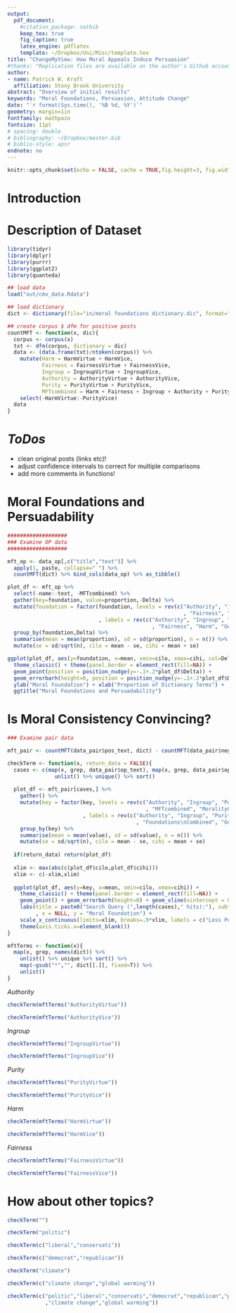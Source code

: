 ```yaml
---
output: 
  pdf_document:
    #citation_package: natbib
    keep_tex: true
    fig_caption: true
    latex_engine: pdflatex
    template: ~/Dropbox/Uni/Misc/template.tex
title: "ChangeMyView: How Moral Appeals Induce Persuasion"
#thanks: "Replication files are available on the author's Github account (http://github.com/pwkraft). **Current version**: `r format(Sys.time(), '%B %d, %Y')`; **Corresponding author**: patrick.kraft@stonybrook.edu."
author:
- name: Patrick W. Kraft
  affiliation: Stony Brook University
abstract: "Overview of initial results"
keywords: "Moral Foundations, Persuasion, Attitude Change"
date: "`r format(Sys.time(), '%B %d, %Y')`"
geometry: margin=1in
fontfamily: mathpazo
fontsize: 11pt
# spacing: double
# bibliography: ~/Dropbox/master.bib
# biblio-style: apsr
endnote: no
---
```


```r
knitr::opts_chunk$set(echo = FALSE, cache = TRUE,fig.height=3, fig.width=6)
```

# Introduction

# Description of Dataset
```r
library(tidyr)
library(dplyr)
library(purrr)
library(ggplot2)
library(quanteda)

## load data
load("out/cmv_data.Rdata")
```

```r
## load dictionary
dict <- dictionary(file="in/moral foundations dictionary.dic", format="LIWC")

## create corpus $ dfm for positive posts
countMFT <- function(x, dic){
  corpus <- corpus(x)
  txt <- dfm(corpus, dictionary = dic)
  data <- (data.frame(txt)/ntoken(corpus)) %>% 
    mutate(Harm = HarmVirtue + HarmVice,
           Fairness = FairnessVirtue + FairnessVice,
           Ingroup = IngroupVirtue + IngroupVice,
           Authority = AuthorityVirtue + AuthorityVice,
           Purity = PurityVirtue + PurityVice,
           MFTcombined = Harm + Fairness + Ingroup + Authority + Purity) %>%
    select(-HarmVirtue:-PurityVice)
  data
}
```

*ToDos*
=========
- clean original posts (links etc)!
- adjust confidence intervals to correct for multiple comparisons
-  add more comments in functions!


# Moral Foundations and Persuadability

```r
###################
### Examine OP data
###################

mft_op <- data_op[,c("title","text")] %>% 
  apply(1, paste, collapse=" ") %>%
  countMFT(dict) %>% bind_cols(data_op) %>% as_tibble()

plot_df <- mft_op %>%
  select(-name:-text, -MFTcombined) %>%
  gather(key=foundation, value=proportion,-Delta) %>%
  mutate(foundation = factor(foundation, levels = rev(c("Authority", "Ingroup", "Purity"
                                                        , "Fairness", "Harm", "MoralityGeneral"))
                             , labels = rev(c("Authority", "Ingroup", "Purity"
                                              , "Fairness", "Harm", "General\nMorality")))) %>%
  group_by(foundation,Delta) %>%
  summarise(mean = mean(proportion), sd = sd(proportion), n = n()) %>%
  mutate(se = sd/sqrt(n), cilo = mean - se, cihi = mean + se)

ggplot(plot_df, aes(y=foundation, x=mean, xmin=cilo, xmax=cihi, col=Delta, shape=Delta)) + 
  theme_classic() + theme(panel.border = element_rect(fill=NA)) + 
  geom_point(position = position_nudge(y=-.1+.2*plot_df$Delta)) + 
  geom_errorbarh(height=0, position = position_nudge(y=-.1+.2*plot_df$Delta)) + 
  ylab("Moral Foundation") + xlab("Proportion of Dictionary Terms") +
  ggtitle("Moral Foundations and Persuadability")
```


# Is Moral Consistency Convincing?

```r
### Examine pair data

mft_pair <- countMFT(data_pair$pos_text, dict) - countMFT(data_pair$neg_text, dict)

checkTerm <- function(x, return_data = FALSE){
  cases <- c(map(x, grep, data_pair$op_text), map(x, grep, data_pair$op_title)) %>% 
               unlist() %>% unique() %>% sort()
  
  plot_df <- mft_pair[cases,] %>% 
    gather() %>%
    mutate(key = factor(key, levels = rev(c("Authority", "Ingroup", "Purity", "Fairness", "Harm"
                                            , "MFTcombined", "MoralityGeneral"))
                        , labels = rev(c("Authority", "Ingroup", "Purity", "Fairness", "Harm"
                                         , "Foundations\nCombined", "General\nMorality")))) %>%
    group_by(key) %>%
    summarise(mean = mean(value), sd = sd(value), n = n()) %>%
    mutate(se = sd/sqrt(n), cilo = mean - se, cihi = mean + se)
  
  if(return_data) return(plot_df)
  
  xlim <- max(abs(c(plot_df$cilo,plot_df$cihi)))
  xlim <- c(-xlim,xlim)
  
  ggplot(plot_df, aes(y=key, x=mean, xmin=cilo, xmax=cihi)) + 
    theme_classic() + theme(panel.border = element_rect(fill=NA)) +
    geom_point() + geom_errorbarh(height=0) + geom_vline(xintercept = 0) +
    labs(title = paste0("Search Query (",length(cases)," hits):"), subtitle = paste(x, collapse="; ")
         , x = NULL, y = "Moral Foundation") +
    scale_x_continuous(limits=xlim, breaks=.9*xlim, labels = c("Less Persuasive", "More Persuasive")) +
    theme(axis.ticks.x=element_blank())
}

mftTerms <- function(x){
  map(x, grep, names(dict)) %>% 
    unlist() %>% unique %>% sort() %>%
    map(~gsub("*","", dict[[.]], fixed=T)) %>%
    unlist()
}
```

_Authority_

```r
checkTerm(mftTerms("AuthorityVirtue"))
```

```r
checkTerm(mftTerms("AuthorityVice"))
```

_Ingroup_

```r
checkTerm(mftTerms("IngroupVirtue"))
```

```r
checkTerm(mftTerms("IngroupVice"))
```

_Purity_

```r
checkTerm(mftTerms("PurityVirtue"))
```

```r
checkTerm(mftTerms("PurityVice"))
```

_Harm_

```r
checkTerm(mftTerms("HarmVirtue"))
```

```r
checkTerm(mftTerms("HarmVice"))
```

_Fairness_

```r
checkTerm(mftTerms("FairnessVirtue"))
```

```r
checkTerm(mftTerms("FairnessVice"))
```


# How about other topics?

```r
checkTerm("")
```

```r
checkTerm("politic")
```

```r
checkTerm(c("liberal","conservati"))
```

```r
checkTerm(c("democrat","republican"))
```

```r
checkTerm("climate")
```

```r
checkTerm(c("climate change","global warming"))
```

```r
checkTerm(c("politic","liberal","conservati","democrat","republican","president"
            ,"climate change","global warming"))
```

